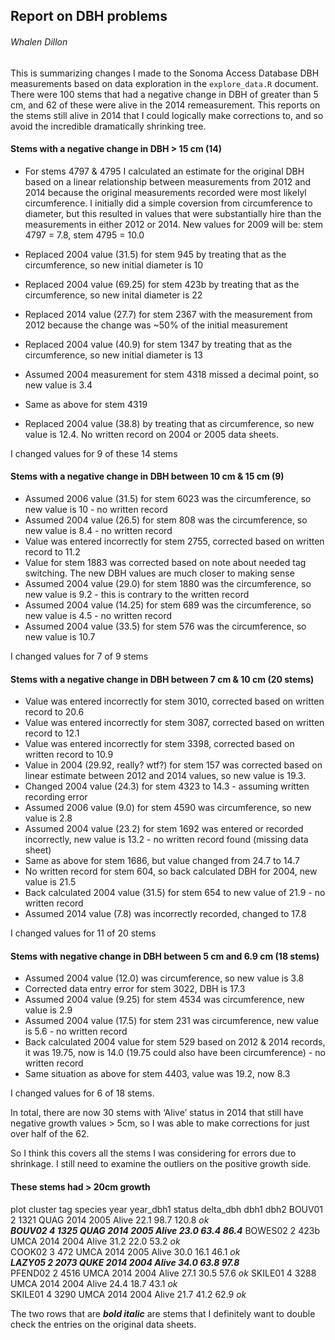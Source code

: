## Report on DBH problems
###### Whalen Dillon

This is summarizing changes I made to the Sonoma Access Database DBH measurements based on data exploration in the `explore_data.R` document. There were 100 stems that had a negative change in DBH of greater than 5 cm, and 62 of these were alive in the 2014 remeasurement. This reports on the stems still alive in 2014 that I could logically make corrections to, and so avoid the incredible dramatically shrinking tree.

#### Stems with a negative change in DBH > 15 cm (14)
 - For stems 4797 & 4795 I calculated an estimate for the original DBH based on a linear relationship between measurements from 2012 and 2014 because the original measurements recorded were most likelyl circumference. I initially did a simple coversion from circumference to diameter, but this resulted in values that were substantially hire than the measurements in either 2012 or 2014. New values for 2009 will be: stem 4797 = 7.8, stem 4795 = 10.0 

 - Replaced 2004 value (31.5) for stem 945 by treating that as the circumference, so new initial diameter is 10

 - Replaced 2004 value (69.25) for stem 423b by treating that as the circumference, so new inital diameter is 22

 - Replaced 2014 value (27.7) for stem 2367 with the measurement from 2012 because the change was ~50% of the initial measurement

 - Replaced 2004 value (40.9) for stem 1347 by treating that as the circumference, so new initial diameter is 13

 - Assumed 2004 measurement for stem 4318 missed a decimal point, so new value is 3.4

 - Same as above for stem 4319

 - Replaced 2004 value (38.8) by treating that as circumference, so new value is 12.4. No written record on 2004 or 2005 data sheets.

I changed values for 9 of these 14 stems

#### Stems with a negative change in DBH between 10 cm & 15 cm (9)
 - Assumed 2006 value (31.5) for stem 6023 was the circumference, so new value is 10 - no written record
 - Assumed 2004 value (26.5) for stem 808 was the circumference, so new value is 8.4 - no written record
 - Value was entered incorrectly for stem 2755, corrected based on written record to 11.2
 - Value for stem 1883 was corrected based on note about needed tag switching. The new DBH values are much closer to making sense
 - Assumed 2004 value (29.0) for stem 1880 was the circumference, so new value is 9.2 - this is contrary to the written record
 - Assumed 2004 value (14.25) for stem 689 was the circumference, so new value is 4.5 - no written record
 - Assumed 2004 value (33.5) for stem 576 was the circumference, so new value is 10.7
 
I changed values for 7 of 9 stems

#### Stems with a negative change in DBH between 7 cm & 10 cm (20 stems)
 - Value was entered incorrectly for stem 3010, corrected based on written record to 20.6
 - Value was entered incorrectly for stem 3087, corrected based on written record to 12.1
 - Value was entered incorrectly for stem 3398, corrected based on written record to 10.9
 - Value in 2004 (29.92, really? wtf?) for stem 157 was corrected based on linear estimate between 2012 and 2014 values, so new value is 19.3.
 - Changed 2004 value (24.3) for stem 4323 to 14.3 - assuming written recording error
 - Assumed 2006 value (9.0) for stem 4590 was circumference, so new value is 2.8
 - Assumed 2004 value (23.2) for stem 1692 was entered or recorded incorrectly, new value is 13.2 - no written record found (missing data sheet)
 - Same as above for stem 1686, but value changed from 24.7 to 14.7
 - No written record for stem 604, so back calculated DBH for 2004, new value is 21.5
 - Back calculated 2004 value (31.5) for stem 654 to new value of 21.9 - no written record
 - Assumed 2014 value (7.8) was incorrectly recorded, changed to 17.8
 
I changed values for 11 of 20 stems

#### Stems with negative change in DBH between 5 cm and 6.9 cm (18 stems)
 - Assumed 2004 value (12.0) was circumference, so new value is 3.8
 - Corrected data entry error for stem 3022, DBH is 17.3
 - Assumed 2004 value (9.25) for stem 4534 was circumference, new value is 2.9
 - Assumed 2004 value (17.5) for stem 231 was circumference, new value is 5.6 - no written record
 - Back calculated 2004 value for stem 529 based on 2012 & 2014 records, it was 19.75, now is 14.0 (19.75 could also have been circumference) - no written record
 - Same situation as above for stem 4403, value was 19.2, now 8.3
 
I changed values for 6 of 18 stems.

In total, there are now 30 stems with 'Alive' status in 2014 that still have negative growth values > 5cm, so I was able to make corrections for just over half of the 62. 

So I think this covers all the stems I was considering for errors due to shrinkage. I still need to examine the outliers on the positive growth side.

#### These stems had > 20cm growth
plot    cluster   tag   species year year_dbh1 status delta_dbh dbh1  dbh2
BOUV01       2    1321    QUAG 2014      2005  Alive      22.1 98.7 120.8 *ok*        
***BOUV02       4    1325    QUAG 2014      2005  Alive      23.0 63.4  86.4***
BOWES02      2    423b    UMCA 2014      2004  Alive      31.2 22.0  53.2 *ok*       
COOK02       3    472     UMCA 2014      2005  Alive      30.0 16.1  46.1 *ok*       
***LAZY05       2    2073    QUKE 2014      2004  Alive      34.0 63.8  97.8***      
PFEND02      2    4516    UMCA 2014      2004  Alive      27.1 30.5  57.6 *ok*
SKILE01      4    3288    UMCA 2014      2004  Alive      24.4 18.7  43.1 *ok*       
SKILE01      4    3290    UMCA 2014      2004  Alive      21.7 41.2  62.9 *ok*

The two rows that are ***bold italic*** are stems that I definitely want to double check the entries on the original data sheets.
 